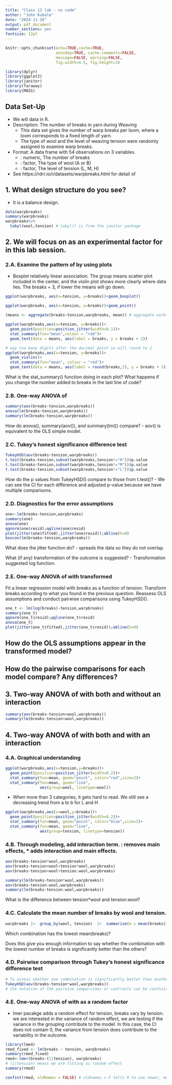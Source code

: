 ```yaml
---
title: "Class 13 lab - no code"
author: "John Kubale"
date: "2024-11-26"
output: pdf_document
number_sections: yes
fontsize: 12pt
---
```




```r
knitr::opts_chunk$set(echo=TRUE,cache=TRUE, 
                      autodep=TRUE, cache.comments=FALSE,
                      message=FALSE, warning=FALSE,
                      fig.width=4.5, fig.height=3)
```


```r
library(dplyr)
library(ggplot2)
library(janitor)
library(faraway)
library(MASS)
```

## Data Set-Up

* We will \texttt{warpbreaks} data in R. 
* Description: The number of breaks in yarn during Weaving
  + This data set gives the number of warp breaks per loom, where a loom corresponds to a fixed length of yarn.
  + The type of wool and the level of weaving tension were randomly assigned to examine warp breaks.
* Format: A data frame with 54 observations on 3 variables.
  + \texttt{break}: numeric, The number of breaks
  + \texttt{wool}: factor, The type of wool (A or B)
  + \texttt{tension}: factor,	The level of tension (L, M, H)
* See https://rdrr.io/r/datasets/warpbreaks.html for detail of \texttt{warpbreak}
  

## 1. What design structure do you see?
- It is a balance design.
```r
data(warpbreaks)
summary(warpbreaks)
warpbreaks%>%
  tabyl(wool,tension) # tabyl() is from the janitor package
```

## 2. We will focus on \texttt{tension} as an experimental factor for \texttt{breaks} in this lab session.

### 2.A. Examine the pattern of \texttt{break} by \texttt{tension} using plots
-   Boxplot relatively linear association. The group means scatter plot included in the center, and the violin plot shows more clearly where data lies. The breaks + 3, if lower the means will go down. 
```r
ggplot(warpbreaks, aes(x=tension, y=breaks))+geom_boxplot()

ggplot(warpbreaks, aes(x=tension, y=breaks))+geom_point()
 
(means <- aggregate(breaks~tension,warpbreaks, mean)) # aggregate works similarly to group_by() and summarise() in dplyr. here we're calculating the mean of breaks with in each category of tension

ggplot(warpbreaks,aes(x=tension, y=breaks))+
  geom_point(position=position_jitter(width=0.1))+
  stat_summary(fun="mean",colour = "red")+
  geom_text(data = means, aes(label = breaks, y = breaks + 2))

# way too many digits after the decimal point so will round to 2 
ggplot(warpbreaks,aes(x=tension, y=breaks))+
  geom_violin()+
  stat_summary(fun="mean", colour = "red")+
  geom_text(data = means, aes(label = round(breaks,2), y = breaks + 3),color="red")
```
What is the stat_summary() function doing in each plot?
What happens if you change the number added to breaks in the last line of code?

### 2.B. One-way ANOVA of \texttt{breaks}
```r
summary(aov(breaks~tension,warpbreaks))
anova(lm(breaks~tension,warpbreaks))
summary(lm(breaks~tension,warpbreaks))
```
How do anova(), summary(aov()), and summary(lm()) compare?
-   aov() is equivalent to the OLS simple model. 


### 2.C. Tukey's honest significance difference test
```r
TukeyHSD(aov(breaks~tension,warpbreaks))
t.test(breaks~tension,subset(warpbreaks,tension!="H"))$p.value
t.test(breaks~tension,subset(warpbreaks,tension!="M"))$p.value
t.test(breaks~tension,subset(warpbreaks,tension!="L"))$p.value
```
How do the p values from TukeyHSD() compare to those from t.test()?
-   We can see the CI for each difference and adjusted p-value because we have multiple comparisons. 

### 2.D. Diagnostics for the error assumptions
```r
one<-lm(breaks~tension,warpbreaks)
summary(one)
anova(one)
qqnorm(one$resid);qqline(one$resid)
plot(jitter(one$fitted),jitter(one$resid));abline(h=0)
boxcox(lm(breaks~tension,warpbreaks))
```
What does the jitter function do?
-   spreads the data so they do not overlap.

What (if any) transformation of the outcome is suggested?
-   Transformation suggested log function.

### 2.E. One-way ANOVA of \texttt{breaks} with transformed \texttt{break}  

Fit a linear regression model with breaks as a function of tension. Transform breaks according to what you found in the previous question. Reassess OLS assumptions and conduct pairwise comparisons using TukeyHSD(). 
```r
one_t <- lm(log(breaks)~tension,warpbreaks)
summary(one_t)
qqnorm(one_t$resid);qqline(one_t$resid)
anova(one_t)
plot(jitter(one_t$fitted),jitter(one_t$resid));abline(h=0)

```
How do the OLS assumptions appear in the transformed model?
-   

How do the pairwise comparisons for each model compare? Any differences?
-   

## 3. Two-way ANOVA of \texttt{breaks} with both \texttt{tension} and \texttt{wool} without an interaction 

```r
summary(aov(breaks~tension+wool,warpbreaks))
summary(lm(breaks~tension+wool,warpbreaks))
```


## 4. Two-way ANOVA of \texttt{breaks} with both \texttt{tension} and \texttt{wool} with an interaction 

### 4.A. Graphical understanding
```r
ggplot(warpbreaks,aes(x=tension,y=breaks))+
  geom_point(position=position_jitter(width=0.2))+
  stat_summary(fun=mean, geom="point", color="red",size=2)+
  stat_summary(fun=mean, geom="line", 
               aes(group=wool, linetype=wool)) 
```

-   When more than 3 categories, it gets hard to read. We still see a decreasing trend from a to b for L and H
```r
ggplot(warpbreaks,aes(x=wool,y=breaks))+
  geom_point(position=position_jitter(width=0.2))+
  stat_summary(fun=mean, geom="point", color="blue",size=2)+
  stat_summary(fun=mean, geom="line", 
               aes(group=tension, linetype=tension)) 
```


### 4.B. Through modeling, add interaction term. : removes main effects, * adds interaction and main effects. 
```r
aov(breaks~tension*wool,warpbreaks)
aov(breaks~tension+wool+tension*wool,warpbreaks)
aov(breaks~tension+wool+tension:wool,warpbreaks)

summary(lm(breaks~tension*wool,warpbreaks))
aov(breaks~tension:wool,warpbreaks)
summary(lm(breaks~tension:wool,warpbreaks))
```
What is the difference between tension*wool and tension:wool?

### 4.C. Calculate the mean number of breaks by wool and tension.
```r
warpbreaks |>  group_by(wool, tension)  |>  summarise(m = mean(breaks))


```
Which combination has the lowest mean(breaks)?

Does this give you enough information to say whether the combination with the lowest number of breaks is significantly better than the others?

### 4.D. Pairwise comparison through Tukey's honest significance difference test
```r
# To assess whether one combination is significantly better than another we can conduct pairwise comparisons--making sure to account for multiple comparisons!
TukeyHSD(aov(breaks~tension*wool,warpbreaks))
# the notation of the pairwise comparisons or contrasts can be confusing, you can read it as follows. For M:A-L:A this is comparing the expected mean number of breaks using yarn A with medium tension (M:A) to the expected mean number of breaks using yarn A with low tension (L:A). H0 in this case would be that the difference between them = 0.

```


### 4.E. One-way ANOVA of \texttt{breaks} with \texttt{tension} as a random factor 
- lmer pacakge adds a random effect for tension, breaks vary by tension. we are interested in the variance of random effect, we are testing if the variance in the grouping contribute to the model. In this case, the CI does not contain 0, the variance from tension does contribute to the variability in the outcome. 
```r
library(lme4)
rmod_fixed <- lm(breaks ~ tension, warpbreaks)
summary(rmod_fixed)
rmod<-lmer(breaks~(1|tension), warpbreaks)
# (1|tension) means we are fitting as random effect 
summary(rmod)

confint(rmod, oldNames = FALSE) # oldnames = F tells R to use newer, more informative names for variance-covariance parameters
```